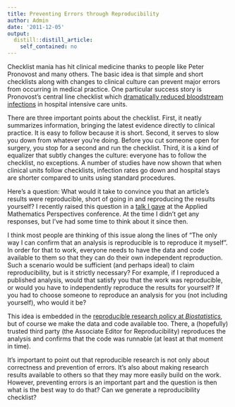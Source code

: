```yaml
---
title: Preventing Errors through Reproducibility
author: Admin
date: '2011-12-05'
output:
  distill::distill_article:
    self_contained: no
---
```


Checklist mania has hit clinical medicine thanks to people like Peter Pronovost and many others. The basic idea is that simple and short checklists along with changes to clinical culture can prevent major errors from occurring in medical practice. One particular success story is Pronovost&#8217;s central line checklist which <a href="http://www.ncbi.nlm.nih.gov/pubmed/15483409" target="_blank">dramatically reduced bloodstream infections</a> in hospital intensive care units.  

There are three important points about the checklist. First, it neatly summarizes information, bringing the latest evidence directly to clinical practice. It is easy to follow because it is short. Second, it serves to slow you down from whatever you&#8217;re doing. Before you cut someone open for surgery, you stop for a second and run the checklist. Third, it is a kind of equalizer that subtly changes the culture: everyone has to follow the checklist, no exceptions. A number of studies have now shown that when clinical units follow checklists, infection rates go down and hospital stays are shorter compared to units using standard procedures. 

Here&#8217;s a question: What would it take to convince you that an article&#8217;s results were reproducible, short of going in and reproducing the results yourself? I recently raised this question in a <a href="http://simplystatistics.tumblr.com/post/12243614318/i-gave-a-talk-on-reproducible-research-back-in" target="_blank">talk I gave</a> at the Applied Mathematics Perspectives conference. At the time I didn&#8217;t get any responses, but I&#8217;ve had some time to think about it since then.

I think most people are thinking of this issue along the lines of &#8220;The only way I can confirm that an analysis is reproducible is to reproduce it myself&#8221;. In order for that to work, everyone needs to have the data and code available to them so that they can do their own independent reproduction. Such a scenario would be sufficient (and perhaps ideal) to claim reproducibility, but is it strictly necessary? For example, if I reproduced a published analysis, would that satisfy you that the work was reproducible, or would you have to independently reproduce the results for yourself? If you had to choose someone to reproduce an analysis for you (not including yourself), who would it be?

This idea is embedded in the <a href="http://www.ncbi.nlm.nih.gov/pubmed/19535325" target="_blank">reproducible research policy at </a>_<a href="http://www.ncbi.nlm.nih.gov/pubmed/19535325" target="_blank">Biostatistics</a>,_ but of course we make the data and code available too. There, a (hopefully) trusted third party (the Associate Editor for Reproducibility) reproduces the analysis and confirms that the code was runnable (at least at that moment in time). 

It&#8217;s important to point out that reproducible research is not only about correctness and prevention of errors. It&#8217;s also about making research results available to others so that they may more easily build on the work. However, preventing errors is an important part and the question is then what is the best way to do that? Can we generate a reproducibility checklist?
